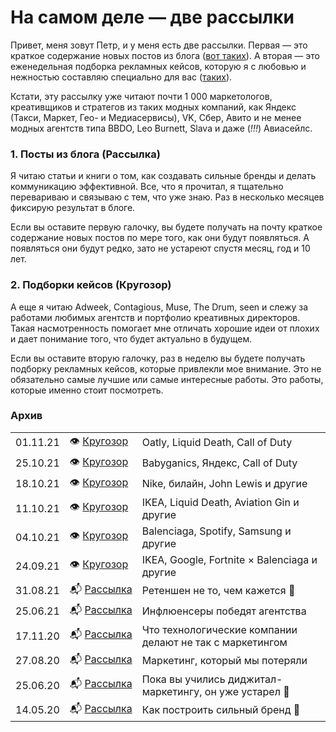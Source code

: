 

<SEO title="Рассылка"/>

<h1 style={{ marginTop: rhythm(1) }}>На самом деле — две рассылки</h1>

Привет, меня зовут Петр, и у меня есть две рассылки. Первая — это краткое содержание новых постов из блога (<a href="https://read.martyuk.com/building-brands-part-1/" target="_blank">вот таких</a>). А вторая — это еженедельная подборка рекламных кейсов, которую я с любовью и нежностью составляю специально для вас (<a href="https://mailchi.mp/5af87d319efc/krugozor-five" target="_blank">таких</a>).

Кстати, эту рассылку уже читают почти 1 000 маркетологов, креативщиков и стратегов из таких модных компаний, как Яндекс (Такси, Маркет, Гео- и Медиасервисы), VK, Сбер, Авито и не менее модных агентств типа BBDO, Leo Burnett, Slava и даже (_!!!_) Авиасейлс.

<Subscription2 />

### 1. Посты из блога (Рассылка)
Я читаю статьи и книги о том, как создавать сильные бренды и делать коммуникацию эффективной. Все, что я прочитал, я тщательно перевариваю и связываю с тем, что уже знаю. Раз в несколько месяцев фиксирую результат в блоге.

Если вы оставите первую галочку, вы будете получать на почту краткое содержание новых постов по мере того, как они будут появляться. А появляться они будут редко, зато не устареют спустя месяц, год и 10 лет.

### 2. Подборки кейсов (Кругозор)
А еще я читаю Adweek, Contagious, Muse, The Drum, seen и слежу за работами любимых агентств и портфолио креативных директоров. Такая насмотренность помогает мне отличать хорошие идеи от плохих и дает понимание того, что будет актуально в будущем.

Если вы оставите вторую галочку, раз в неделю вы будете получать подборку рекламных кейсов, которые привлекли мое внимание. Это не обязательно самые лучшие или самые интересные работы. Это работы, которые именно стоит посмотреть.

<Subscription3 />

### Архив
|     |     |     |
| --- | --- | --- | 
| 01.11.21 | 👁 [Кругозор](https://mailchi.mp/7a21e7dcd01c/krugozor-six) | Oatly, Liquid Death, Call of Duty |
| 25.10.21 | 👁 [Кругозор](https://mailchi.mp/5af87d319efc/krugozor-five) | Babyganics, Яндекс, Call of Duty |
| 18.10.21 | 👁 [Кругозор](https://mailchi.mp/3da023da7b82/krugozor-four) | Nike, билайн, John Lewis и другие |
| 11.10.21 | 👁 [Кругозор](https://mailchi.mp/59ee902e1af3/krugozor-three) | IKEA, Liquid Death, Aviation Gin и другие |
| 04.10.21 | 👁 [Кругозор](https://mailchi.mp/f8ba789eff88/krugozor-two) | Balenciaga, Spotify, Samsung и другие |
| 24.09.21 | 👁 [Кругозор](https://mailchi.mp/24d93b5e0567/krugozor-one) | IKEA, Google, Fortnite × Balenciaga и другие |
| 31.08.21 | 📬 [Рассылка](https://mailchi.mp/883b001ab919/retention-is-not-what-it-seems) | Ретеншен не то, чем кажется 🙈 |
| 25.06.21 | 📬 [Рассылка](https://mailchi.mp/7b17782aabce/influencers-are-coming) | Инфлюенсеры победят агентства|
| 17.11.20 | 📬 [Рассылка](https://mailchi.mp/76c0c6a15f5c/tech-companies-do-bad-in-marketing) | Что технологические компании делают не так с маркетингом|
| 27.08.20 | 📬 [Рассылка](https://mailchi.mp/74aa8dd62f22/marketing-that-we-lost) | Маркетинг, который мы потеряли|
| 25.06.20 | 📬 [Рассылка](https://mailchi.mp/144dd9c99f49/digital-is-old-news) | Пока вы учились диджитал-маркетингу, он уже устарел 🤷|
| 14.05.20 | 📬 [Рассылка](https://mailchi.mp/5895b9bdafe3/building-brands-part-2) | Как построить сильный бренд 🙌